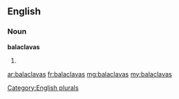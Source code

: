 ==English==

===Noun===
'''balaclavas'''

# {{plural of|balaclava}}

[[Category:English plurals]]

[[ar:balaclavas]]
[[fr:balaclavas]]
[[mg:balaclavas]]
[[my:balaclavas]]